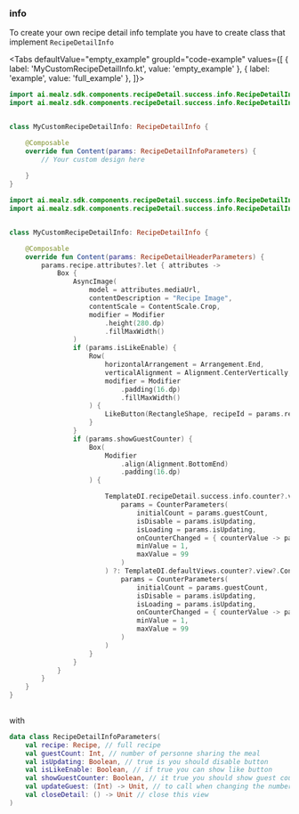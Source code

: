 
### info

To create your own recipe detail info template you have to create class that implement `RecipeDetailInfo`


<Tabs defaultValue="empty_example" groupId="code-example"
values={[
{ label: 'MyCustomRecipeDetailInfo.kt', value: 'empty_example' },
{ label: 'example', value: 'full_example' },
]}>
<TabItem value="empty_example">

```kotlin
import ai.mealz.sdk.components.recipeDetail.success.info.RecipeDetailInfo
import ai.mealz.sdk.components.recipeDetail.success.info.RecipeDetailInfoParameters


class MyCustomRecipeDetailInfo: RecipeDetailInfo {

    @Composable
    override fun Content(params: RecipeDetailInfoParameters) {
        // Your custom design here 
       
    }
}
```
</TabItem>
<TabItem value="full_example">

```kotlin
import ai.mealz.sdk.components.recipeDetail.success.info.RecipeDetailInfo
import ai.mealz.sdk.components.recipeDetail.success.info.RecipeDetailInfoParameters


class MyCustomRecipeDetailInfo: RecipeDetailInfo {

    @Composable
    override fun Content(params: RecipeDetailHeaderParameters) {
        params.recipe.attributes?.let { attributes ->
            Box {
                AsyncImage(
                    model = attributes.mediaUrl,
                    contentDescription = "Recipe Image",
                    contentScale = ContentScale.Crop,
                    modifier = Modifier
                        .height(280.dp)
                        .fillMaxWidth()
                )
                if (params.isLikeEnable) {
                    Row(
                        horizontalArrangement = Arrangement.End,
                        verticalAlignment = Alignment.CenterVertically,
                        modifier = Modifier
                            .padding(16.dp)
                            .fillMaxWidth()
                    ) {
                        LikeButton(RectangleShape, recipeId = params.recipe.id).Content()
                    }
                }
                if (params.showGuestCounter) {
                    Box(
                        Modifier
                            .align(Alignment.BottomEnd)
                            .padding(16.dp)
                    ) {

                        TemplateDI.recipeDetail.success.info.counter?.view?.Content(
                            params = CounterParameters(
                                initialCount = params.guestCount,
                                isDisable = params.isUpdating,
                                isLoading = params.isUpdating,
                                onCounterChanged = { counterValue -> params.updateGuest(counterValue) },
                                minValue = 1,
                                maxValue = 99
                            )
                        ) ?: TemplateDI.defaultViews.counter?.view?.Content(
                            params = CounterParameters(
                                initialCount = params.guestCount,
                                isDisable = params.isUpdating,
                                isLoading = params.isUpdating,
                                onCounterChanged = { counterValue -> params.updateGuest(counterValue) },
                                minValue = 1,
                                maxValue = 99
                            )
                        )
                    }
                }
            }
        }
    }
}
     
```
</TabItem>
</Tabs>

with 

```kotlin
data class RecipeDetailInfoParameters(
    val recipe: Recipe, // full recipe
    val guestCount: Int, // number of personne sharing the meal
    val isUpdating: Boolean, // true is you should disable button
    val isLikeEnable: Boolean, // if true you can show like button
    val showGuestCounter: Boolean, // it true you should show guest counter
    val updateGuest: (Int) -> Unit, // to call when changing the number of guest
    val closeDetail: () -> Unit // close this view
)
```
